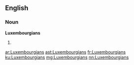 ==English==

===Noun===
'''Luxembourgians'''

# {{plural of|[[Luxembourgian]]}}

[[ar:Luxembourgians]]
[[ast:Luxembourgians]]
[[fr:Luxembourgians]]
[[ku:Luxembourgians]]
[[mg:Luxembourgians]]
[[nn:Luxembourgians]]